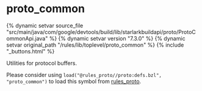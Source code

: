<html devsite>
<head>
  <meta name="project_path" value="/_project.yaml">
  <meta name="book_path" value="/versions/7.3.0/_book.yaml">
</head>
<body>

<h1 class="page-title" id="modules.proto_common">proto_common</h1>

{% dynamic setvar source_file "src/main/java/com/google/devtools/build/lib/starlarkbuildapi/proto/ProtoCommonApi.java" %}
{% dynamic setvar version "7.3.0" %}
{% dynamic setvar original_path "/rules/lib/toplevel/proto_common" %}
{% include "_buttons.html" %}
<!-- {% raw %} -->

Utilities for protocol buffers. <p>Please consider using <code>load("@rules_proto//proto:defs.bzl", "proto_common")</code> to load this symbol from <a href="https://github.com/bazelbuild/rules_proto">rules_proto</a>.</p>



</body>
</html>

<!-- {% endraw %} -->
